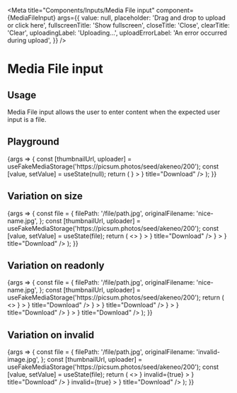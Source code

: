 
<Meta
  title="Components/Inputs/Media File input"
  component={MediaFileInput}
  args={{
    value: null,
    placeholder: 'Drag and drop to upload or click here',
    fullscreenTitle: 'Show fullscreen',
    closeTitle: 'Close',
    clearTitle: 'Clear',
    uploadingLabel: 'Uploading...',
    uploadErrorLabel: 'An error occurred during upload',
  }}
/>

# Media File input

## Usage

Media File input allows the user to enter content when the expected user input is a file.

## Playground

<Canvas>
  <Story name="Standard">
    {args => {
      const [thumbnailUrl, uploader] = useFakeMediaStorage('https://picsum.photos/seed/akeneo/200');
      const [value, setValue] = useState(null);
      return (
        <MediaFileInput
          {...args}
          value={value}
          onChange={setValue}
          thumbnailUrl={thumbnailUrl}
          onChange={setValue}
          uploader={uploader}
          preview={<FullscreenPreview.Image src={thumbnailUrl} />}
        >
          <IconButton href={value} target="_blank" download={thumbnailUrl} icon={<DownloadIcon />} title="Download" />
        </MediaFileInput>
      );
    }}
  </Story>
</Canvas>

<ArgsTable story="Standard" />

## Variation on size

<Canvas>
  <Story name="Size">
    {args => {
      const file = {
        filePath: '/file/path.jpg',
        originalFilename: 'nice-name.jpg',
      };
      const [thumbnailUrl, uploader] = useFakeMediaStorage('https://picsum.photos/seed/akeneo/200');
      const [value, setValue] = useState(file);
      return (
        <>
          <MediaFileInput
            {...args}
            value={value}
            thumbnailUrl={thumbnailUrl}
            onChange={setValue}
            uploader={uploader}
            preview={<FullscreenPreview.Image src={thumbnailUrl} />}
          >
            <IconButton href={value} target="_blank" download={thumbnailUrl} icon={<DownloadIcon />} title="Download" />
          </MediaFileInput>
          <MediaFileInput
            {...args}
            size="small"
            value={value}
            thumbnailUrl={thumbnailUrl}
            onChange={setValue}
            uploader={uploader}
            preview={<FullscreenPreview.Image src={thumbnailUrl} />}
          >
            <IconButton href={value} target="_blank" download={thumbnailUrl} icon={<DownloadIcon />} title="Download" />
          </MediaFileInput>
        </>
      );
    }}
  </Story>
</Canvas>

## Variation on readonly

<Canvas>
  <Story name="Read only">
    {args => {
      const file = {
        filePath: '/file/path.jpg',
        originalFilename: 'nice-name.jpg',
      };
      const [thumbnailUrl, uploader] = useFakeMediaStorage('https://picsum.photos/seed/akeneo/200');
      return (
        <>
          <MediaFileInput
            {...args}
            value={null}
            readOnly
            uploader={uploader}
            thumbnailUrl={thumbnailUrl}
            preview={<FullscreenPreview.Image src={thumbnailUrl} />}
          >
            <IconButton href={thumbnailUrl} target="_blank" download={thumbnailUrl} icon={<DownloadIcon />} title="Download" />
          </MediaFileInput>
          <MediaFileInput
            {...args}
            value={file}
            readOnly
            uploader={uploader}
            thumbnailUrl={thumbnailUrl}
            preview={<FullscreenPreview.Image src={thumbnailUrl} />}
          >
            <IconButton href={thumbnailUrl} target="_blank" download={thumbnailUrl} icon={<DownloadIcon />} title="Download" />
          </MediaFileInput>
          <MediaFileInput
            {...args}
            value={null}
            size="small"
            readOnly
            uploader={uploader}
            thumbnailUrl={thumbnailUrl}
            preview={<FullscreenPreview.Image src={thumbnailUrl} />}
          >
            <IconButton href={thumbnailUrl} target="_blank" download={thumbnailUrl} icon={<DownloadIcon />} title="Download" />
          </MediaFileInput>
          <MediaFileInput
            {...args}
            value={file}
            size="small"
            readOnly
            uploader={uploader}
            thumbnailUrl={thumbnailUrl}
            preview={<FullscreenPreview.Image src={thumbnailUrl} />}
          >
            <IconButton href={thumbnailUrl} target="_blank" download={thumbnailUrl} icon={<DownloadIcon />} title="Download" />
          </MediaFileInput>
        </>
      );
    }}
  </Story>
</Canvas>

## Variation on invalid

<Canvas>
  <Story name="Invalid">
    {args => {
      const file = {
        filePath: '/file/path.jpg',
        originalFilename: 'invalid-image.jpg',
      };
      const [thumbnailUrl, uploader] = useFakeMediaStorage('https://picsum.photos/seed/akeneo/200');
      const [value, setValue] = useState(file);
      return (
        <>
          <MediaFileInput
            {...args}
            value={value}
            thumbnailUrl={thumbnailUrl}
            onChange={setValue}
            uploader={uploader}
            preview={<FullscreenPreview.Image src={thumbnailUrl} />}
            invalid={true}
          >
            <IconButton href={value} target="_blank" download={thumbnailUrl} icon={<DownloadIcon />} title="Download" />
          </MediaFileInput>
          <MediaFileInput
            {...args}
            size="small"
            value={value}
            thumbnailUrl={thumbnailUrl}
            onChange={setValue}
            uploader={uploader}
            preview={<FullscreenPreview.Image src={thumbnailUrl} />}
            invalid={true}
          >
            <IconButton href={value} target="_blank" download={thumbnailUrl} icon={<DownloadIcon />} title="Download" />
          </MediaFileInput>
        </>
      );
    }}
  </Story>
</Canvas>
